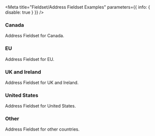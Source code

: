 


<Meta
  title="Fieldset/Address Fieldset Examples"
  parameters={{ info: { disable: true } }}
/>

### Canada

Address Fieldset for Canada.

<Canvas>
  <Story name="Canada" story={stories.Canada} />
</Canvas>

### EU

Address Fieldset for EU.

<Canvas>
  <Story name="EU" story={stories.EU} />
</Canvas>

### UK and Ireland

Address Fieldset for UK and Ireland.

<Canvas>
  <Story name="UK and Ireland" story={stories.UkAndIreland} />
</Canvas>

### United States

Address Fieldset for United States.

<Canvas>
  <Story name="United States" story={stories.UnitedStates} />
</Canvas>

### Other

Address Fieldset for other countries.

<Canvas>
  <Story name="Other" story={stories.Other} />
</Canvas>
